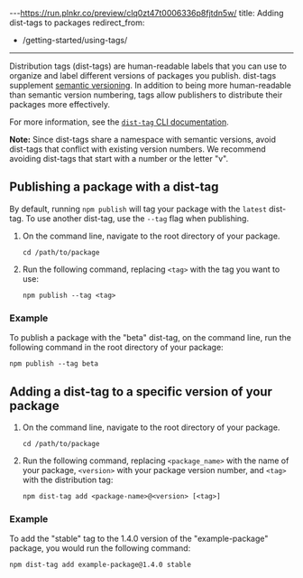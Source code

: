---https://run.plnkr.co/preview/clq0zt47t0006336p8fjtdn5w/
title: Adding dist-tags to packages
redirect_from:
  - /getting-started/using-tags/
---

Distribution tags (dist-tags) are human-readable labels that you can use to organize and label different versions of packages you publish. dist-tags supplement [semantic versioning][semver]. In addition to being more human-readable than semantic version numbering, tags allow publishers to distribute their packages more effectively.

For more information, see the [`dist-tag` CLI documentation][dist-tag].

<Note>

**Note:** Since dist-tags share a namespace with semantic versions, avoid dist-tags that conflict with existing version numbers. We recommend avoiding dist-tags that start with a number or the letter "v".

</Note>

## Publishing a package with a dist-tag

By default, running `npm publish` will tag your package with the `latest` dist-tag. To use another dist-tag, use the `--tag` flag when publishing.

1. On the command line, navigate to the root directory of your package.

   ```
   cd /path/to/package
   ```

2. Run the following command, replacing `<tag>` with the tag you want to use:

   ```
   npm publish --tag <tag>
   ```

### Example

To publish a package with the "beta" dist-tag, on the command line, run the following command in the root directory of your package:

```
npm publish --tag beta
```

## Adding a dist-tag to a specific version of your package

1. On the command line, navigate to the root directory of your package.

   ```
   cd /path/to/package
   ```

2. Run the following command, replacing `<package_name>` with the name of your package, `<version>` with your package version number, and `<tag>` with the distribution tag:

   ```
   npm dist-tag add <package-name>@<version> [<tag>]
   ```

### Example

To add the "stable" tag to the 1.4.0 version of the "example-package" package, you would run the following command:

```
npm dist-tag add example-package@1.4.0 stable
```

[semver]: about-semantic-versioning
[dist-tag]: /cli/dist-tag
